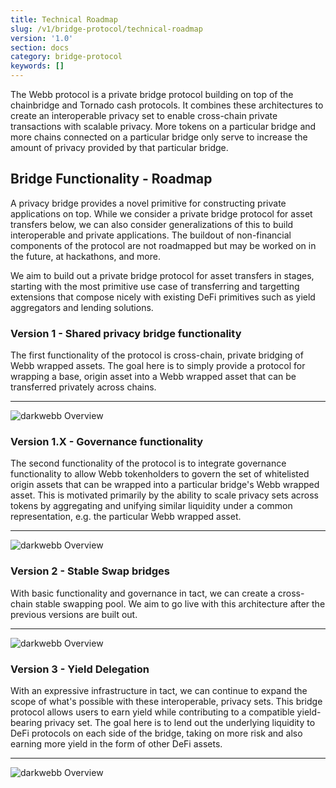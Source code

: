 ```yaml
---
title: Technical Roadmap
slug: /v1/bridge-protocol/technical-roadmap
version: '1.0'
section: docs
category: bridge-protocol
keywords: []
---
```


The Webb protocol is a private bridge protocol building on top of the chainbridge and Tornado cash protocols. It combines these architectures to create an interoperable privacy set to enable cross-chain private transactions with scalable privacy. More tokens on a particular bridge and more chains connected on a particular bridge only serve to increase the amount of privacy provided by that particular bridge.

## Bridge Functionality - Roadmap

A privacy bridge provides a novel primitive for constructing private applications on top. While we consider a private bridge protocol for asset transfers below, we can also consider generalizations of this to build interoperable and private applications. The buildout of non-financial components of the protocol are not roadmapped but may be worked on in the future, at hackathons, and more.

We aim to build out a private bridge protocol for asset transfers in stages, starting with the most primitive use case of transferring and targetting extensions that compose nicely with existing DeFi primitives such as yield aggregators and lending solutions.

### **Version 1 - Shared privacy bridge functionality**

The first functionality of the protocol is cross-chain, private bridging of Webb wrapped assets. The goal here is to simply provide a protocol for wrapping a base, origin asset into a Webb wrapped asset that can be transferred privately across chains.

---

![darkwebb Overview](../../../../src/images/docs/bridge-protocol/darkwebb-v1-eth-polkadot.png)

### **Version 1.X - Governance functionality**

The second functionality of the protocol is to integrate governance functionality to allow Webb tokenholders to govern the set of whitelisted origin assets that can be wrapped into a particular bridge's Webb wrapped asset. This is motivated primarily by the ability to scale privacy sets across tokens by aggregating and unifying similar liquidity under a common representation, e.g. the particular Webb wrapped asset.

---

![darkwebb Overview](../../../../src/images/docs/bridge-protocol/darkwebb-v1.X-eth-polkadot.png)

### **Version 2 - Stable Swap bridges**

With basic functionality and governance in tact, we can create a cross-chain stable swapping pool. We aim to go live with this architecture after the previous versions are built out.

---

![darkwebb Overview](../../../../src/images/docs/bridge-protocol/darkwebb-v2-eth-polkadot.png)

### **Version 3 - Yield Delegation**

With an expressive infrastructure in tact, we can continue to expand the scope of what's possible with these interoperable, privacy sets. This bridge protocol allows users to earn yield while contributing to a compatible yield-bearing privacy set. The goal here is to lend out the underlying liquidity to DeFi protocols on each side of the bridge, taking on more risk and also earning more yield in the form of other DeFi assets.

---

![darkwebb Overview](../../../../src/images/docs/bridge-protocol/darkwebb-v3-eth-defi.png)
